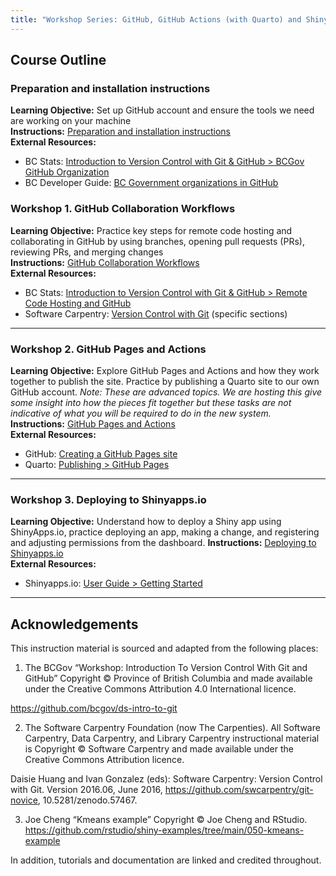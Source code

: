 ```yaml
---
title: "Workshop Series: GitHub, GitHub Actions (with Quarto) and ShinyApps.io"
---
```


## Course Outline


### Preparation and installation instructions

**Learning Objective:** Set up GitHub account and ensure the tools we need are working on your machine  
**Instructions:** [Preparation and installation instructions](./preparation/)  
**External Resources:**  

- BC Stats: [Introduction to Version Control with Git & GitHub > BCGov GitHub Organization](https://bcgov.github.io/ds-intro-to-git/materials/01-what-is-vc.html)
- BC Developer Guide: [BC Government organizations in GitHub](https://dev.developer.gov.bc.ca/docs/default/component/bc-developer-guide/use-github-in-bcgov/bc-government-organizations-in-github/)

### Workshop 1. GitHub Collaboration Workflows

**Learning Objective:**  Practice key steps for remote code hosting and collaborating in GitHub by using branches, opening pull requests (PRs), reviewing PRs, and merging changes   
**Instructions:** [GitHub Collaboration Workflows](01-github-collaboration-workflows.qmd)    
**External Resources:**  

- BC Stats: [Introduction to Version Control with Git & GitHub > Remote Code Hosting and GitHub](https://bcgov.github.io/ds-intro-to-git/materials/03-remote-hosting.html)
- Software Carpentry: [Version Control with Git](https://swcarpentry.github.io/git-novice/) (specific sections)

---

### Workshop 2. GitHub Pages and Actions

**Learning Objective:**  Explore GitHub Pages and Actions and how they work together to publish the site. Practice by publishing a Quarto site to our own GitHub account. *Note: These are advanced topics. We are hosting this give some insight into how the pieces fit together but these tasks are not indicative of what you will be required to do in the new system.*
**Instructions:** [GitHub Pages and Actions](02-github-pages-actions.qmd)    
**External Resources:**  

- GitHub: [Creating a GitHub Pages site](https://docs.github.com/en/pages/getting-started-with-github-pages/creating-a-github-pages-site)
- Quarto: [Publishing > GitHub Pages](https://quarto.org/docs/publishing/github-pages.html)

---

### Workshop 3. Deploying to Shinyapps.io

**Learning Objective:** Understand how to deploy a Shiny app using ShinyApps.io, practice deploying an app, making a change, and registering and adjusting permissions from the dashboard.
**Instructions:** [Deploying to Shinyapps.io](04-shinyapps-io.qmd)    
**External Resources:**  

- Shinyapps.io: [User Guide > Getting Started](https://docs.posit.co/shinyapps.io/guide/getting_started/)

---

## Acknowledgements

This instruction material is sourced and adapted from the following places:

1. The BCGov "Workshop: Introduction To Version Control With Git and GitHub" Copyright © Province of British Columbia and made available under the Creative Commons Attribution 4.0 International licence.

<https://github.com/bcgov/ds-intro-to-git>

2. The Software Carpentry Foundation (now The Carpenties). All Software Carpentry, Data Carpentry, and Library Carpentry instructional material is Copyright © Software Carpentry and made available under the Creative Commons Attribution licence.

Daisie Huang and Ivan Gonzalez (eds): Software Carpentry: Version Control with Git. Version 2016.06, June 2016, <https://github.com/swcarpentry/git-novice>, 10.5281/zenodo.57467.

3. Joe Cheng "Kmeans example" Copyright © Joe Cheng and RStudio. <https://github.com/rstudio/shiny-examples/tree/main/050-kmeans-example>

In addition, tutorials and documentation are linked and credited throughout.